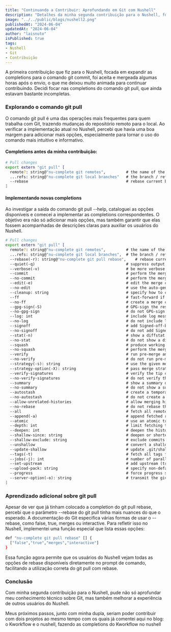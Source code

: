 ```yaml
---
title: "Continuando a Contribuir: Aprofundando em Git com Nushell"
description: "Detalhes da minha segunda contribuição para o Nushell, focando em completions do comando git pull"
image: "../../public/blogs/nushell2.png"
publishedAt: "2024-06-04"
updatedAt: "2024-06-04"
author: "laisnuto"
isPublished: true
tags: 
- Nushell
- Git
- Contribuição
---
```


A primeira contribuição que fiz para o Nushell, focada em expandir as completions para o comando git commit, foi aceita e mergeada algumas horas após o envio, o que me deixou muito animada para continuar contribuindo. Decidi focar nas completions do comando git pull, que ainda estavam bastante incompletas.

### Explorando o comando git pull

O comando git pull é uma das operações mais frequentes para quem trabalha com Git, trazendo mudanças do repositório remoto para o local. Ao verificar a implementação atual no Nushell, percebi que havia uma boa margem para adicionar mais opções, especialmente para tornar o uso do comando mais intuitivo e informativo.

#### Completions antes da minha contribuição:

```bash
# Pull changes
export extern "git pull" [
  remote?: string@"nu-complete git remotes",         # the name of the remote
  ...refs: string@"nu-complete git local branches"   # the branch / refspec
  --rebase                                           # rebase current branch on top of upstream after fetching
]
```

#### Implementando novas completions

Ao investigar a saída do comando git pull --help, cataloguei as opções disponíveis e comecei a implementar as completions correspondentes. O objetivo era não só adicionar mais opções, mas também garantir que elas fossem acompanhadas de descrições claras para auxiliar os usuários do Nushell.

```bash
# Pull changes
export extern "git pull" [
  remote?: string@"nu-complete git remotes",         # the name of the remote
  ...refs: string@"nu-complete git local branches",  # the branch / refspec
  --rebase(-r): string@"nu-complete git pull rebase",    # rebase current branch on top of upstream after fetching
  --quiet(-q)                                        # suppress output during transfer and merge
  --verbose(-v)                                      # be more verbose
  --commit                                           # perform the merge and commit the result
  --no-commit                                        # perform the merge but do not commit the result
  --edit(-e)                                         # edit the merge commit message
  --no-edit                                          # use the auto-generated merge commit message
  --cleanup: string                                  # specify how to clean up the merge commit message
  --ff                                               # fast-forward if possible
  --no-ff                                            # create a merge commit in all cases
  --gpg-sign(-S)                                     # GPG-sign the resulting merge commit
  --no-gpg-sign                                      # do not GPG-sign the resulting merge commit
  --log: int                                         # include log messages from merged commits
  --no-log                                           # do not include log messages from merged commits
  --signoff                                          # add Signed-off-by trailer
  --no-signoff                                       # do not add Signed-off-by trailer
  --stat(-n)                                         # show a diffstat at the end of the merge
  --no-stat                                          # do not show a diffstat at the end of the merge
  --squash                                           # produce working tree and index state as if a merge happened
  --no-squash                                        # perform the merge and commit the result
  --verify                                           # run pre-merge and commit-msg hooks
  --no-verify                                        # do not run pre-merge and commit-msg hooks
  --strategy(-s): string                             # use the given merge strategy
  --strategy-option(-X): string                      # pass merge strategy-specific option
  --verify-signatures                                # verify the tip commit of the side branch being merged
  --no-verify-signatures                             # do not verify the tip commit of the side branch being merged
  --summary                                          # show a summary of the merge
  --no-summary                                       # do not show a summary of the merge
  --autostash                                        # create a temporary stash entry before the operation
  --no-autostash                                     # do not create a temporary stash entry before the operation
  --allow-unrelated-histories                        # allow merging histories without a common ancestor
  --no-rebase                                        # do not rebase the current branch on top of the upstream branch
  --all                                              # fetch all remotes
  --append(-a)                                       # append fetched refs to existing contents of FETCH_HEAD
  --atomic                                           # use an atomic transaction to update local refs
  --depth: int                                       # limit fetching to the specified number of commits
  --deepen: int                                      # deepen the history by the specified number of commits
  --shallow-since: string                            # deepen or shorten the history since a specified date
  --shallow-exclude: string                          # exclude commits reachable from a specified branch or tag
  --unshallow                                        # convert a shallow repository to a complete one
  --update-shallow                                   # update .git/shallow with new refs
  --tags(-t)                                         # fetch all tags from the remote
  --jobs(-j): int                                    # number of parallel children for fetching
  --set-upstream                                     # add upstream (tracking) reference
  --upload-pack: string                              # specify non-default path for upload-pack on the remote
  --progress                                         # force progress status even if stderr is not a terminal
  --server-option(-o): string                        # transmit the given string to the server
]
```

### Aprendizado adicional sobre git pull

Apesar de ver que já tinham colocado a completion do git pull rebase, percebi que o parâmetro --rebase do git pull tinha mais nuances do que o esperado. A documentação do Git especifica várias formas de usar o --rebase, como false, true, merges ou interactive. Para refletir isso no Nushell, implementei uma função especial que lista essas opções:

```bash
def "nu-complete git pull rebase" [] {
  ["false","true","merges","interactive"]
}
```

Essa função agora permite que os usuários do Nushell vejam todas as opções de rebase disponíveis diretamente no prompt de comando, facilitando a utilização correta do git pull com rebase.

### Conclusão

Com minha segunda contribuição para o Nushell, pude não só aprofundar meu conhecimento técnico sobre Git, mas também melhorar a experiência de outros usuários do Nushell. 

Meus próximos passos, junto com minha dupla, seriam poder contribuir com dois projetos ao mesmo tempo com os quais já comentei aqui no blog: o Kworkflow e o nushell, fazendo as completions do Kworkflow no nushell
